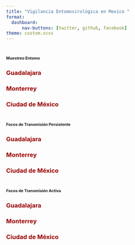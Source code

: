 ```yaml
---
title: "Vigilancia Entomovirológica en Mexico "
format: 
  dashboard:
      nav-buttons: [twitter, github, facebook]
theme: custom.scss
---
```



# [**Muestreo Entomo**]{style="font-size:8pt"}

::: panel-tabset
### [**Guadalajara**]{style="color:#990000"}

### [**Monterrey**]{style="color:#990000"}

### [**Ciudad de México**]{style="color:#990000"}


:::

# [**Focos de Transmisión Persistente**]{style="font-size:8pt"}

::: panel-tabset

### [**Guadalajara**]{style="color:#990000"}

### [**Monterrey**]{style="color:#990000"}

### [**Ciudad de México**]{style="color:#990000"}

:::


# [**Focos de Transmisión Activa**]{style="font-size:8pt"}

::: panel-tabset

### [**Guadalajara**]{style="color:#990000"}

### [**Monterrey**]{style="color:#990000"}

### [**Ciudad de México**]{style="color:#990000"}

:::
